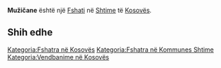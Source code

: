 {{Fshat në Kosovës
 | Emri                = Mužičane
 | EmriAlt                = Muzeqine,Muzeqinë,Muzhican,Muzhicani,Muzhichane,Muzhiçan,Muzhiçani,Muzicane,Mužičane,Мужичане
 | Emri (Rasa dhanore) = 
 | Figura              = 
 | Shteti              = Kosovës
 | Komuna              = Shtime
 | Kodi postar         = 
 | Sipërfaqja          = 

 | Popullsia           = 

 | Regj. i popullsisë  = 
 | Dend. e popullsisë  = 
 | Faqja zyrtare       = 
 <!--- Koordinatat ----> 
 | Gjerësia            = 42.45
 | Gjatësia            = 21.09444
 | Lartësia            = 
}}
'''Mužičane''' është një [[Fshati]] në [[Shtime]] të [[Kosovës]].

<!-- == Gjeografia == -->
<!-- == Historia == -->
<!-- == Demografia == -->
== Shih edhe ==
{{Komuna Shtime}}
{{Kosovo-Administrata-Cung}}

[[Kategoria:Fshatra në Kosovës]]
[[Kategoria:Fshatra në Kommunes Shtime]]
[[Kategoria:Vendbanime në Kosovës]]